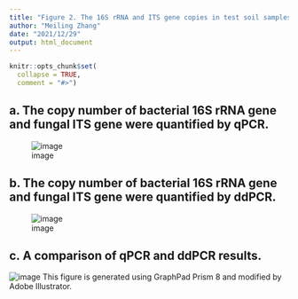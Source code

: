 ---
title: "Figure 2. The 16S rRNA and ITS gene copies in test soil samples are detected by quantitative PCR (qPCR) or droplet digital PCR (ddPCR)"
author: "Meiling Zhang"
date: "2021/12/29"
output: html_document
---

```{r setup, include=FALSE}
knitr::opts_chunk$set(
  collapse = TRUE,
  comment = "#>")
```

## a. The copy number of bacterial 16S rRNA gene and fungal ITS gene were quantified by qPCR.
![image](Fig. 2a.jpg)

## b. The copy number of bacterial 16S rRNA gene and fungal ITS gene were quantified by ddPCR.
![image](Fig. 2b.jpg)

## c. A comparison of qPCR and ddPCR results.
![image](Fig. 2c.jpg)
This figure is generated using GraphPad Prism 8 and modified by Adobe Illustrator.




